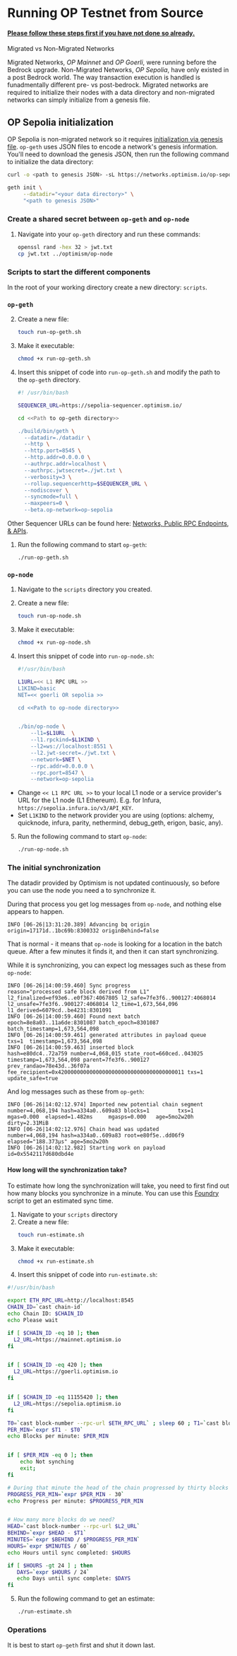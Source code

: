 
# Running OP Testnet from Source

#### [Please follow these steps first if you have not done so already.](intro.md)

<Callout type="info">

Migrated vs Non-Migrated Networks

Migrated Networks, *OP Mainnet* and *OP Goerli*, were running before the Bedrock upgrade. Non-Migrated Networks, *OP Sepolia*, have only existed in a post Bedrock world. The way transaction execution is handled is funadmentally different pre- vs post-bedrock. Migrated networks are required to initialize their nodes with a data directory and non-migrated networks can simply initialize from a genesis file.
</Callout>

## OP Sepolia initialization

OP Sepolia is non-migrated network so it requires [initialization via genesis file](../node-operator-guide#initialization-via-genesis-file). `op-geth` uses JSON files to encode a network's genesis information. You'll need to download the genesis JSON, then run the following command to initialize the data directory:

```bash
curl -o <path to genesis JSON> -sL https://networks.optimism.io/op-sepolia/genesis.json

geth init \
	 --datadir="<your data directory>" \
	 "<path to genesis JSON>"
```

### Create a shared secret between `op-geth` and `op-node`

1. Navigate into your `op-geth` directory and run these commands:

   ```sh
   openssl rand -hex 32 > jwt.txt
   cp jwt.txt ../optimism/op-node
   ```

### Scripts to start the different components

In the root of your working directory create a new directory: `scripts`.

### `op-geth`


2. Create a new file: 
   ```sh
   touch run-op-geth.sh
   ```

3. Make it executable: 
   ```sh
   chmod +x run-op-geth.sh
   ```

4. Insert this snippet of code into `run-op-geth.sh` and modify the path to the `op-geth` directory.

    ```sh
    #! /usr/bin/bash

    SEQUENCER_URL=https://sepolia-sequencer.optimism.io/

    cd <<Path to op-geth directory>>

    ./build/bin/geth \
      --datadir=./datadir \
      --http \
      --http.port=8545 \
      --http.addr=0.0.0.0 \
      --authrpc.addr=localhost \
      --authrpc.jwtsecret=./jwt.txt \
      --verbosity=3 \
      --rollup.sequencerhttp=$SEQUENCER_URL \
      --nodiscover \
      --syncmode=full \
      --maxpeers=0 \
      --beta.op-network=op-sepolia
    ```

Other Sequencer URLs can be found here: [Networks, Public RPC Endpoints, & APIs](../../useful-tools/networks.md).

1. Run the following command to start `op-geth`:
   
   ```bash
   ./run-op-geth.sh
   ```

### `op-node`

1. Navigate to the `scripts` directory you created.
   
2. Create a new file: 
   ```sh
   touch run-op-node.sh
   ```
3. Make it executable: 
   ```sh
   chmod +x run-op-node.sh
   ```
4. Insert this snippet of code into `run-op-node.sh`:
   
    ```sh
    #!/usr/bin/bash

    L1URL=<< L1 RPC URL >>
    L1KIND=basic
    NET=<< goerli OR sepolia >>

    cd <<Path to op-node directory>>


    ./bin/op-node \
        --l1=$L1URL  \
        --l1.rpckind=$L1KIND \
        --l2=ws://localhost:8551 \
        --l2.jwt-secret=./jwt.txt \
        --network=$NET \
        --rpc.addr=0.0.0.0 \
        --rpc.port=8547 \
        --network=op-sepolia
    ```     


- Change `<< L1 RPC URL >>` to your local L1 node or a service provider's URL for the L1 node (L1 Ethereum). E.g. for Infura, `https://sepolia.infura.io/v3/API_KEY`.
- Set `L1KIND` to the network provider you are using (options: alchemy, quicknode, infura, parity, nethermind, debug_geth, erigon, basic, any).

5. Run the following command to start `op-node`:
   
    ```bash
    ./run-op-node.sh
    ```

### The initial synchronization

The datadir provided by Optimism is not updated continuously, so before you can use the node you need a to synchronize it.

During that process you get log messages from `op-node`, and nothing else appears to happen.

```
INFO [06-26|13:31:20.389] Advancing bq origin                      origin=17171d..1bc69b:8300332 originBehind=false
```

That is normal - it means that `op-node` is looking for a location in the batch queue. 
After a few minutes it finds it, and then it can start synchronizing.

While it is synchronizing, you can expect log messages such as these from `op-node`:

```
INFO [06-26|14:00:59.460] Sync progress                            reason="processed safe block derived from L1" l2_finalized=ef93e6..e0f367:4067805 l2_safe=7fe3f6..900127:4068014 l2_unsafe=7fe3f6..900127:4068014 l2_time=1,673,564,096 l1_derived=6079cd..be4231:8301091
INFO [06-26|14:00:59.460] Found next batch                         epoch=8e8a03..11a6de:8301087 batch_epoch=8301087 batch_timestamp=1,673,564,098
INFO [06-26|14:00:59.461] generated attributes in payload queue    txs=1  timestamp=1,673,564,098
INFO [06-26|14:00:59.463] inserted block                           hash=e80dc4..72a759 number=4,068,015 state_root=660ced..043025 timestamp=1,673,564,098 parent=7fe3f6..900127 prev_randao=78e43d..36f07a fee_recipient=0x4200000000000000000000000000000000000011 txs=1  update_safe=true
```

And log messages such as these from `op-geth`:

```
INFO [06-26|14:02:12.974] Imported new potential chain segment     number=4,068,194 hash=a334a0..609a83 blocks=1         txs=1         mgas=0.000  elapsed=1.482ms     mgasps=0.000   age=5mo2w20h dirty=2.31MiB
INFO [06-26|14:02:12.976] Chain head was updated                   number=4,068,194 hash=a334a0..609a83 root=e80f5e..dd06f9 elapsed="188.373µs" age=5mo2w20h
INFO [06-26|14:02:12.982] Starting work on payload                 id=0x5542117d680dbd4e
```

#### How long will the synchronization take?

To estimate how long the synchronization will take, you need to first find out how many blocks you synchronize in a minute. You can use this [Foundry](https://book.getfoundry.sh/) script to get an estimated sync time.

1. Navigate to your `scripts` directory
2. Create a new file: 
   ```sh
   touch run-estimate.sh
   ```
3. Make it executable: 
   ```sh
   chmod +x run-estimate.sh
   ```
4. Insert this snippet of code into `run-estimate.sh`:
  
```sh
#!/usr/bin/bash

export ETH_RPC_URL=http://localhost:8545
CHAIN_ID=`cast chain-id`
echo Chain ID: $CHAIN_ID
echo Please wait

if [ $CHAIN_ID -eq 10 ]; then
  L2_URL=https://mainnet.optimism.io
fi


if [ $CHAIN_ID -eq 420 ]; then
  L2_URL=https://goerli.optimism.io
fi


if [ $CHAIN_ID -eq 11155420 ]; then
  L2_URL=https://sepolia.optimism.io
fi

T0=`cast block-number --rpc-url $ETH_RPC_URL` ; sleep 60 ; T1=`cast block-number --rpc-url $ETH_RPC_URL`
PER_MIN=`expr $T1 - $T0`
echo Blocks per minute: $PER_MIN


if [ $PER_MIN -eq 0 ]; then
    echo Not synching
    exit;
fi

# During that minute the head of the chain progressed by thirty blocks
PROGRESS_PER_MIN=`expr $PER_MIN - 30`
echo Progress per minute: $PROGRESS_PER_MIN


# How many more blocks do we need?
HEAD=`cast block-number --rpc-url $L2_URL`
BEHIND=`expr $HEAD - $T1`
MINUTES=`expr $BEHIND / $PROGRESS_PER_MIN`
HOURS=`expr $MINUTES / 60`
echo Hours until sync completed: $HOURS

if [ $HOURS -gt 24 ] ; then
   DAYS=`expr $HOURS / 24`
   echo Days until sync complete: $DAYS
fi
```  

5. Run the following command to get an estimate:
   ```sh
   ./run-estimate.sh
   ```  

### Operations

It is best to start `op-geth` first and shut it down last.